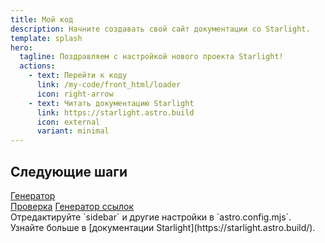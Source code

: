 ```yaml
---
title: Мой код
description: Начните создавать свой сайт документации со Starlight.
template: splash
hero:
  tagline: Поздравляем с настройкой нового проекта Starlight!
  actions:
    - text: Перейти к коду
      link: /my-code/front_html/loader
      icon: right-arrow
    - text: Читать документацию Starlight
      link: https://starlight.astro.build
      icon: external
      variant: minimal
---
```



## Следующие шаги

<CardGrid stagger>
	<Card title="Генерация ссылок для проверки редиректов" icon="pencil">
		<a href='/my-code/create_adress_htaccess'>Генератор</a><br/>
		<a href='https://coolakov.ru/tools/ping/' target="_blank" rel="nofollow">Проверка</a>
	</Card>
	<Card title="Работа с Support" icon="add-document">
			<a href='/my-code/support_generator'>Генератор ссылок</a><br/>
	</Card>
	<Card title="Настроить ваш сайт" icon="setting">
		Отредактируйте `sidebar` и другие настройки в `astro.config.mjs`.
	</Card>
	<Card title="Читать документацию" icon="open-book">
		Узнайте больше в [документации Starlight](https://starlight.astro.build/).
	</Card>
</CardGrid>

